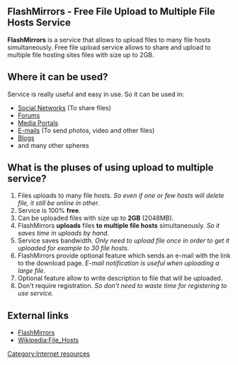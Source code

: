 ==FlashMirrors - Free File Upload to Multiple File Hosts Service==

'''FlashMirrors''' is a service that allows to upload files to many file hosts simultaneously. Free file upload service allows to share and upload to multiple file hosting sites files with size up to 2GB.

==Where it can be used?==

Service is really useful and easy in use. So it can be used in:

* [[Social Networks]] (To share files)
* [[Forums]]
* [[Media Portals]]
* [[E-mails]] (To send photos, video and other files)
* [[Blogs]]
* and many other spheres

==What is the pluses of using upload to multiple service?==

#Files uploads to many file hosts. ''So even if one or few hosts will delete file, it still be online in other.''
#Service is 100% '''free'''.
#Can be uploaded files with size up to '''2GB''' (2048MB).
#FlashMirrors '''uploads''' files '''to multiple file hosts''' simultaneously. ''So it saves time in uploads by hand.''
#Service saves bandwidth. ''Only need to upload file once in order to get it uploaded for example to 30 file hosts.''
#FlashMirrors provide optional feature which sends an e-mail with the link to the download page. ''E-mail notification is useful when uploading a large file.''
#Optional feature allow to write description to file that will be uploaded.
#Don't require registration. ''So don't need to waste time for registering to use service.''

==External links==

*[http://flashmirrors.com/ FlashMirrors]
*[[Wikipedia:File_Hosts]]

[[Category:Internet resources]]